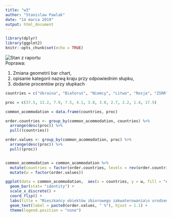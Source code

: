 ```yaml
---
title: "w3"
author: "Stanislaw Pawlak"
date: "14 marca 2019"
output: html_document
---
```


```r
library(dplyr)
library(ggplot2)
knitr::opts_chunk$set(echo = TRUE)
```

![Stan z raportu](do_poprawy.png)  
Poprawa:  

1) Zmiana geometrii bar chart,
2) opisanie kategorii nazwą kraju przy odpowiednim słupku,
3) dodanie procentów przy słupkach  

```r
countries = c("Ukraina", "Białoruś", "Niemcy", "Litwa", "Rosja", "ZSRR", "Kazachstan", "Chiny", "Francja", "Stany Zjednoczone", "Pozostałe kraje")

proc = c(37.5, 13.2, 7.9, 7.5, 4.1, 3.0, 3.0, 2.7, 2.2, 1.4, 17.5)

common_acommodation = data.frame(countries, proc)

order.countries <- group_by(common_acommodation, countries) %>% 
  arrange(desc(proc)) %>% 
  pull((countries))

order.values <- group_by(common_acommodation, proc) %>% 
  arrange(desc(proc)) %>% 
  pull((proc))


common_acommodation = common_acommodation %>% 
  mutate(countries = factor(order.countries, levels = rev(order.countries))) %>% 
  mutate(w = factor(order.values))

ggplot(data = common_acommodation,  aes(x = countries, y = w, fill = "##FFFF")) +
  geom_bar(stat= "identity") +
  scale_x_discrete() +
  coord_flip() +
  labs(title = "Mieszkańcy obiektów zbiorowego zakwaterowania\n urodzeni za granicą według kraju urodzenia w 2011 roku", x = "Kraj urodzenia", y ="%")+
  geom_text(label = paste0(order.values, " %"), hjust = 1.1) +
  theme(legend.position = "none") 
```